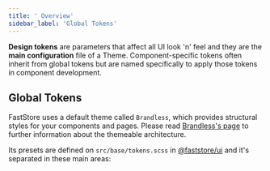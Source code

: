 ```yaml
---
title: ' Overview'
sidebar_label: 'Global Tokens'
---
```


**Design tokens** are parameters that affect all UI look 'n' feel and they are the **main configuration** file of a Theme. Component-specific tokens often inherit from global tokens but are named specifically to apply those tokens in component development.

## Global Tokens

FastStore uses a default theme called `Brandless`, which provides structural styles for your components and pages. Please read [Brandless's page](https://developers.vtex.com/docs/guides/faststore/using-themes-overview#brandless-and-the-theming-structure) to further information about the themeable architecture.

Its presets are defined on `src/base/tokens.scss` in [@faststore/ui](https://github.com/vtex/faststore/blob/main/packages/ui/src/styles/base/tokens.scss) and it's separated in these main areas:

<SectionList grid="column" classes="faststore-tokensLinks">
  <SectionItem
    title="Colors"
    actionPath="/docs/guides/faststore/global-tokens-colors"
    description="The store palette with all the tones needed."
  ></SectionItem>
  <SectionItem
    title="Typography"
    actionPath="/docs/guides/faststore/global-tokens-typography"
    description="A standard scale and basic definitions for your text: `font family`,`weight` and `sizes`."
  ></SectionItem>
  <SectionItem
    title="Spacing"
    actionPath="/docs/guides/faststore/global-tokens-spacing"
    description="All tokens used for spacings on the store: `padding`, `margins` and `sizes`. It's also used as base for grid tokens."
  ></SectionItem>
  <SectionItem
    title="Grid & Layout"
    actionPath="/docs/guides/faststore/global-tokens-grid-and-layout"
    description="`Padding`, `Container`, `Gaps` and `Breakpoints` definitions."
  ></SectionItem>
  <SectionItem
    title="Interactive Controls"
    actionPath="/docs/guides/faststore/global-tokens-interactive-controls"
    description="`Tap`, `States` and `Sizing` definitions."
  ></SectionItem>
  <SectionItem
    title="Refinements"
    actionPath="/docs/guides/faststore/global-tokens-refinements"
    description="`Transition`, `Borders` and `Shadow` definitions."
  ></SectionItem>
</SectionList>
